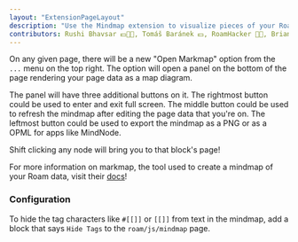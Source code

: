 ```yaml
---
layout: "ExtensionPageLayout"
description: "Use the Mindmap extension to visualize pieces of your Roam graph as a mindmap."
contributors: Rushi Bhavsar 💵📓🤔, Tomáš Baránek 💵, RoamHacker 📓🤔, Brian Barry 💵, Orkhan Allahverdi 💵
---
```


On any given page, there will be a new "Open Markmap" option from the `...` menu on the top right. The option will open a panel on the bottom of the page rendering your page data as a map diagram.

The panel will have three additional buttons on it. The rightmost button could be used to enter and exit full screen. The middle button could be used to refresh the mindmap after editing the page data that you're on. The leftmost button could be used to export the mindmap as a PNG or as a OPML for apps like MindNode.

Shift clicking any node will bring you to that block's page!

For more information on markmap, the tool used to create a mindmap of your Roam data, visit their [docs](https://markmap.js.org/docs#what-is-markmap)!

### Configuration

To hide the tag characters like `#[[]]` or `[[]]` from text in the mindmap, add a block that says `Hide Tags` to the `roam/js/mindmap` page.
